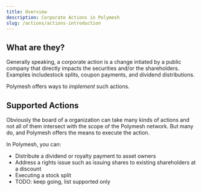 ```yaml
---
title: Overview
description: Corporate Actions in Polymesh
slug: /actions/actions-introduction
---
```


## What are they?

Generally speaking, a corporate action is a change intiated by a public company that directly impacts the securities and/or the shareholders. Examples includestock splits, coupon payments, and dividend distributions. 

Polymesh offers ways to _implement_ such actions. 

## Supported Actions

Obviously the board of a organization can take many kinds of actions and not all of them intersect with the scope of the Polymesh network. But many do, and Polymesh offers the means to execute the action. 

In Polymesh, you can:

- Distribute a dividend or royalty payment to asset owners
- Address a rights issue such as issuing shares to existing shareholders at a discount
- Executing a stock split
- TODO: keep going, list supported only


